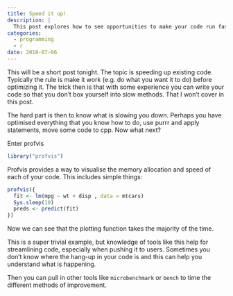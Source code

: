 ```yaml
---
title: Speed it up!
description: |
  This post explores how to see opportunities to make your code run faster.
categories:
  - programming
  - r
date: 2018-07-06
---
```



This will be a short post tonight. The topic is speeding up existing code. Typically the rule is make it work (e.g. do what you want it to do) before optimizing it. The trick then is that with some experience you can write your code so that you don't box yourself into slow methods. That I won't cover in this post.

The hard part is then to know what is slowing you down. Perhaps you have optimised everything that you know how to do, use purrr and apply statements, move some code to cpp. Now what next?

Enter profvis

```r
library("profvis")
```

Profvis provides a way to visualise the memory allocation and speed of each of your code. This includes simple things:

```r
profvis({
  fit <- lm(mpg ~ wt + disp , data = mtcars)
  Sys.sleep(10)
  preds <- predict(fit)
})
```

Now we can see that the plotting function takes the majority of the time.

This is a super trivial example, but knowledge of tools like this help for streamlining code, especially when pushing it to users. Sometimes you don't know where the hang-up in your code is and this can help you understand what is happening.

Then you can pull in other tools like `microbenchmark` or `bench` to time the different methods of improvement.


